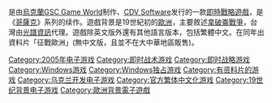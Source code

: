 {{expand|time=2009-10-22T15:35:44+00:00}}
{{Vgname|哥薩克II：拿破崙戰爭|en=Cossacks II: Napoleonic Wars}}是由[[烏克蘭|烏克蘭]][[GSC_Game_World|GSC Game World]]制作、[[CDV_Software|CDV Software]]发行的一款[[即時戰略遊戲|即時戰略遊戲]]，是《[[哥薩克：歐洲戰爭|哥薩克]]》系列的续作。遊戲背景是19世紀初的[[歐洲|歐洲]]，主要敘述[[拿破崙戰爭|拿破崙戰爭]]，台灣由[[光譜資訊|光譜資訊]]代理。遊戲除英文版外還有其他語言版本，包括繁體中文。在同年出資料片「征戰歐洲」(無中文版，且並不在大中華地區販售)。

{{GSC Game World}}

{{DEFAULTSORT:Cossacks II, Napoleonic Wars}}
[[Category:2005年电子游戏|Category:2005年电子游戏]]
[[Category:即时战术游戏|Category:即时战术游戏]]
[[Category:即时战略游戏|Category:即时战略游戏]]
[[Category:Windows游戏|Category:Windows游戏]]
[[Category:Windows独占游戏|Category:Windows独占游戏]]
[[Category:有资料片的游戏|Category:有资料片的游戏]]
[[Category:乌克兰开发电子游戏|Category:乌克兰开发电子游戏]]
[[Category:官方繁体中文化游戏|Category:官方繁体中文化游戏]]
[[Category:19世纪背景电子游戏|Category:19世纪背景电子游戏]]
[[Category:歐洲背景電子遊戲|Category:歐洲背景電子遊戲]]